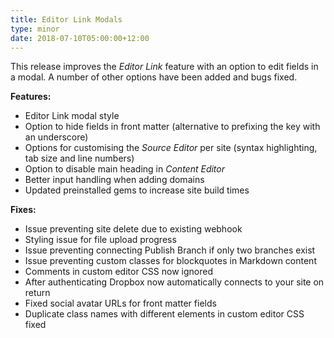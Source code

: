 ```yaml
---
title: Editor Link Modals
type: minor
date: 2018-07-10T05:00:00+12:00
---
```


This release improves the *Editor Link* feature with an option to edit fields in a modal. A number of other options have been added and bugs fixed.

**Features:**

* Editor Link modal style
* Option to hide fields in front matter (alternative to prefixing the key with an underscore)
* Options for customising the *Source Editor* per site (syntax highlighting, tab size and line numbers)
* Option to disable main heading in *Content Editor*
* Better input handling when adding domains
* Updated preinstalled gems to increase site build times

**Fixes:**

* Issue preventing site delete due to existing webhook
* Styling issue for file upload progress
* Issue preventing connecting Publish Branch if only two branches exist
* Issue preventing custom classes for blockquotes in Markdown content
* Comments in custom editor CSS now ignored
* After authenticating Dropbox now automatically connects to your site on return
* Fixed social avatar URLs for front matter fields
* Duplicate class names with different elements in custom editor CSS fixed